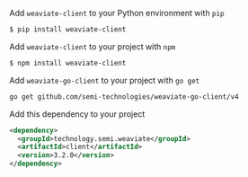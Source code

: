 
<Tabs groupId="languages">
<TabItem value="py" label="Python">

Add `weaviate-client` to your Python environment with `pip`

```bash
$ pip install weaviate-client
```

</TabItem>
<TabItem value="js" label="JavaScript">

Add `weaviate-client` to your project with `npm`
```bash
$ npm install weaviate-client
```

</TabItem>
<TabItem value="go" label="Go">

Add `weaviate-go-client` to your project with `go get`

```bash
go get github.com/semi-technologies/weaviate-go-client/v4
```

</TabItem>
<TabItem value="java" label="Java">

Add this dependency to your project

```xml
<dependency>
  <groupId>technology.semi.weaviate</groupId>
  <artifactId>client</artifactId>
  <version>3.2.0</version>
</dependency>
```

</TabItem>
</Tabs>